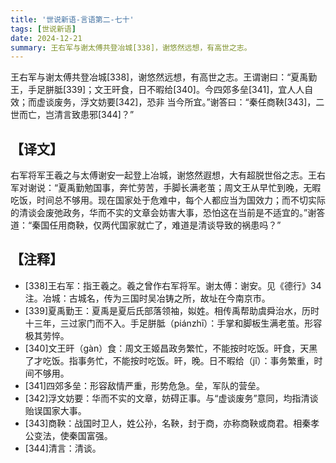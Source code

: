 ```yaml
---
title: '世说新语-言语第二-七十'
tags: [世说新语]
date: 2024-12-21
summary: 王右军与谢太傅共登冶城[338]，谢悠然远想，有高世之志。
---
```


王右军与谢太傅共登冶城[338]，谢悠然远想，有高世之志。王谓谢曰：“夏禹勤王，手足胼胝[339]；文王旰食，日不暇给[340]。今四郊多垒[341]，宜人人自效；而虚谈废务，浮文妨要[342]，恐非
当今所宜。”谢答曰：“秦任商鞅[343]，二世而亡，岂清言致患邪[344]？”

## 【译文】

右军将军王羲之与太傅谢安一起登上冶城，谢悠然遐想，大有超脱世俗之志。王右军对谢说：“夏禹勤勉国事，奔忙劳苦，手脚长满老茧；周文王从早忙到晚，无暇吃饭，时间总不够用。现在国家处于危难中，每个人都应当为国效力；而不切实际的清谈会废弛政务，华而不实的文章会妨害大事，恐怕这在当前是不适宜的。”谢答道：“秦国任用商鞅，仅两代国家就亡了，难道是清谈导致的祸患吗？”

## 【注释】

- [338]王右军：指王羲之。羲之曾作右军将军。谢太傅：谢安。见《德行》34注。冶城：古城名，传为三国时吴冶铸之所，故址在今南京市。
- [339]夏禹勤王：夏禹是夏后氏部落领袖，姒姓。相传禹帮助虞舜治水，历时十三年，三过家门而不入。手足胼胝（piánzhī）：手掌和脚板生满老茧。形容极其劳悴。
- [340]文王旰（gàn）食：周文王姬昌政务繁忙，不能按时吃饭。旰食，天黑了才吃饭。指事务忙，不能按时吃饭。旰，晚。日不暇给（jǐ）：事务繁重，时间不够用。
- [341]四郊多垒：形容敌情严重，形势危急。垒，军队的营垒。
- [342]浮文妨要：华而不实的文章，妨碍正事。与“虚谈废务”意同，均指清谈贻误国家大事。
- [343]商鞅：战国时卫人，姓公孙，名鞅，封于商，亦称商鞅或商君。相秦孝公变法，使秦国富强。
- [344]清言：清谈。
